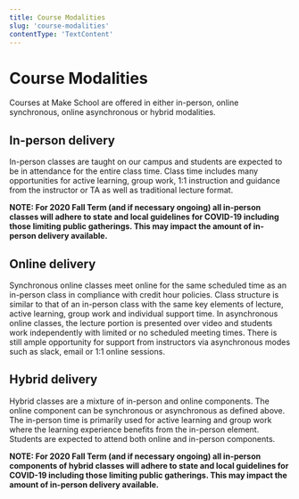 ```yaml
---
title: Course Modalities
slug: 'course-modalities'
contentType: 'TextContent'
---
```


# Course Modalities

Courses at Make School are offered in either in-person, online synchronous, online asynchronous or
hybrid modalities.

## In-person delivery

In-person classes are taught on our campus and students are expected to be in attendance for the
entire class time. Class time includes many opportunities for active learning, group work, 1:1
instruction and guidance from the instructor or TA as well as traditional lecture format.

**NOTE: For 2020 Fall Term (and if necessary ongoing) all in-person classes will adhere to state and
local guidelines for COVID-19 including those limiting public gatherings. This may impact the amount
of in-person delivery available.**

## Online delivery

Synchronous online classes meet online for the same scheduled time as an in-person class in
compliance with credit hour policies. Class structure is similar to that of an in-person class with
the same key elements of lecture, active learning, group work and individual support time. In
asynchronous online classes, the lecture portion is presented over video and students work
independently with limited or no scheduled meeting times. There is still ample opportunity for
support from instructors via asynchronous modes such as slack, email or 1:1 online sessions.

## Hybrid delivery

Hybrid classes are a mixture of in-person and online components. The online component can be
synchronous or asynchronous as defined above. The in-person time is primarily used for active
learning and group work where the learning experience benefits from the in-person element. Students
are expected to attend both online and in-person components.

**NOTE: For 2020 Fall Term (and if necessary ongoing) all in-person components of hybrid classes
will adhere to state and local guidelines for COVID-19 including those limiting public gatherings.
This may impact the amount of in-person delivery available.**
